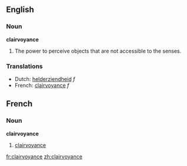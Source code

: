 ==English==
===Noun===
'''clairvoyance'''

# The power to perceive objects that are not accessible to the senses.

===Translations===
*Dutch: [[helderziendheid]] ''f''
*French: [[clairvoyance#French|clairvoyance]] ''f''


==French==
===Noun===
'''clairvoyance'''

# [[clairvoyance#English|clairvoyance]]

[[fr:clairvoyance]]
[[zh:clairvoyance]]